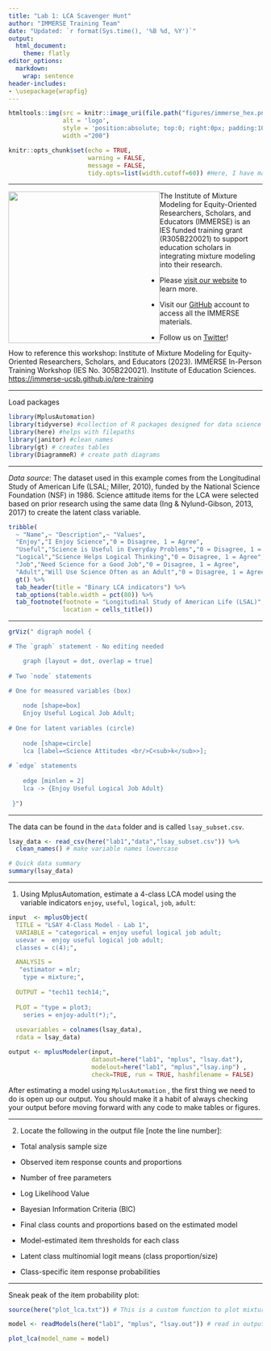```yaml
---
title: "Lab 1: LCA Scavenger Hunt"
author: "IMMERSE Training Team"
date: "Updated: `r format(Sys.time(), '%B %d, %Y')`"
output:
  html_document:
    theme: flatly
editor_options:
  markdown:
    wrap: sentence
header-includes:
- \usepackage{wrapfig}     
---
```


```r
htmltools::img(src = knitr::image_uri(file.path("figures/immerse_hex.png")), 
               alt = 'logo', 
               style = 'position:absolute; top:0; right:0px; padding:10px;',
               width ="200")
```

```r
knitr::opts_chunk$set(echo = TRUE, 
                      warning = FALSE,
                      message = FALSE,
                      tidy.opts=list(width.cutoff=60)) #Here, I have made it so that when you knit your .rmd, warnings and messages will not show up in the html markdown. 
```

------------------------------------------------------------------------

![](figures/IESNewLogo.jpg){style="float: left;" width="300"}

The Institute of Mixture Modeling for Equity-Oriented Researchers, Scholars, and Educators (IMMERSE) is an IES funded training grant (R305B220021) to support education scholars in integrating mixture modeling into their research.

-   Please [visit our website](https://immerse.education.ucsb.edu/) to learn more.

-   Visit our [GitHub](https://github.com/immerse-ucsb) account to access all the IMMERSE materials.

-   Follow us on [Twitter](https://twitter.com/IMMERSE_UCSB)!

How to reference this workshop: Institute of Mixture Modeling for Equity-Oriented Researchers, Scholars, and Educators (2023).
IMMERSE In-Person Training Workshop (IES No. 305B220021).
Institute of Education Sciences.
<https://immerse-ucsb.github.io/pre-training>


------------------------------------------------------------------------

Load packages

```r
library(MplusAutomation)
library(tidyverse) #collection of R packages designed for data science
library(here) #helps with filepaths
library(janitor) #clean_names
library(gt) # creates tables
library(DiagrammeR) # create path diagrams
```

------------------------------------------------------------------------

*Data source*: The dataset used in this example comes from the Longitudinal Study of American Life (LSAL; Miller, 2010), funded by the National Science Foundation (NSF) in 1986. Science attitude items for the LCA were selected based on prior research using the same data (Ing & Nylund-Gibson, 2013, 2017) to create the latent class variable.

```r
tribble(
  ~ "Name",~ "Description",~ "Values",
  "Enjoy","I Enjoy Science","0 = Disagree, 1 = Agree",
  "Useful","Science is Useful in Everyday Problems","0 = Disagree, 1 = Agree",
  "Logical","Science Helps Logical Thinking","0 = Disagree, 1 = Agree",
  "Job","Need Science for a Good Job","0 = Disagree, 1 = Agree",
  "Adult","Will Use Science Often as an Adult","0 = Disagree, 1 = Agree") %>%
  gt() %>%
  tab_header(title = "Binary LCA indicators") %>%
  tab_options(table.width = pct(80)) %>%
  tab_footnote(footnote = "Longitudinal Study of American Life (LSAL)",
               location = cells_title())
```

------------------------------------------------------------------------

```r

grViz(" digraph model {

# The `graph` statement - No editing needed

    graph [layout = dot, overlap = true]
 
# Two `node` statements
 
# One for measured variables (box) 

    node [shape=box]
    Enjoy Useful Logical Job Adult;
 
# One for latent variables (circle) 
 
    node [shape=circle]
    lca [label=<Science Attitudes <br/>C<sub>k</sub>>];
    
# `edge` statements
 
    edge [minlen = 2]
    lca -> {Enjoy Useful Logical Job Adult}
 
 }") 
```

------------------------------------------------------------------------

The data can be found in the `data` folder and is called `lsay_subset.csv`.

```r
lsay_data <- read_csv(here("lab1","data","lsay_subset.csv")) %>% 
  clean_names() # make variable names lowercase

# Quick data summary
summary(lsay_data)
```

------------------------------------------------------------------------

1.  Using MplusAutomation, estimate a 4-class LCA model using the variable indicators `enjoy`, `useful`, `logical`, `job`, `adult`:

```r
input  <- mplusObject(
  TITLE = "LSAY 4-Class Model - Lab 1", 
  VARIABLE = "categorical = enjoy useful logical job adult;
  usevar =  enjoy useful logical job adult; 
  classes = c(4);",

  ANALYSIS = 
   "estimator = mlr; 
    type = mixture;",
  
  OUTPUT = "tech11 tech14;",
  
  PLOT = "type = plot3; 
    series = enjoy-adult(*);",
  
  usevariables = colnames(lsay_data),
  rdata = lsay_data)

output <- mplusModeler(input,
                       dataout=here("lab1", "mplus", "lsay.dat"),
                       modelout=here("lab1", "mplus","lsay.inp") ,
                       check=TRUE, run = TRUE, hashfilename = FALSE)
```

After estimating a model using `MplusAutomation` , the first thing we need to do is open up our output.
You should make it a habit of always checking your output before moving forward with any code to make tables or figures.

------------------------------------------------------------------------

2.  Locate the following in the output file [note the line number]:

-   Total analysis sample size 

-   Observed item response counts and proportions

-   Number of free parameters

-   Log Likelihood Value

-   Bayesian Information Criteria (BIC)

-   Final class counts and proportions based on the estimated model

-   Model-estimated item thresholds for each class

-   Latent class multinomial logit means (class proportion/size)

-   Class-specific item response probabilities

------------------------------------------------------------------------

Sneak peak of the item probability plot:

```r
source(here("plot_lca.txt")) # This is a custom function to plot mixtures from the Mplus output

model <- readModels(here("lab1", "mplus", "lsay.out")) # read in output

plot_lca(model_name = model)
```
